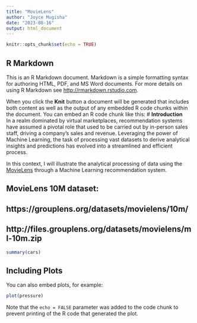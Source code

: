 ```yaml
---
title: "MovieLens"
author: "Joyce Mugisha"
date: "2023-08-16"
output: html_document
---
```


```r
knitr::opts_chunk$set(echo = TRUE)
```

## R Markdown

This is an R Markdown document. Markdown is a simple formatting syntax for authoring HTML, PDF, and MS Word documents. For more details on using R Markdown see <http://rmarkdown.rstudio.com>.

When you click the **Knit** button a document will be generated that includes both content as well as the output of any embedded R code chunks within the document. You can embed an R code chunk like this:
# **Introduction**  
In a realm dominated by virtual marketplaces, recommendation systems have assumed a pivotal role that used to be carried out by in-person sales staff, driving a company's sales and revenue. Leveraging the power of Machine Learning, the task of processing vast datasets to derive analytical insights and predictions has evolved into a streamlined and efficient process.

In this context, I will illustrate the analytical processing of data using the [MovieLens](https://grouplens.org/datasets/movielens/10m/) through a Machine Learning recommendation system.

## MovieLens 10M dataset:
## https://grouplens.org/datasets/movielens/10m/
## http://files.grouplens.org/datasets/movielens/ml-10m.zip




```r
summary(cars)
```

## Including Plots

You can also embed plots, for example:

```r
plot(pressure)
```

Note that the `echo = FALSE` parameter was added to the code chunk to prevent printing of the R code that generated the plot.
